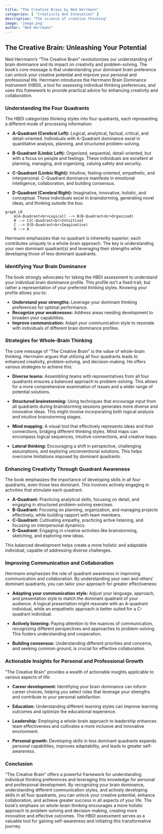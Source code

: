 ```yaml
---
title: "The Creative Brain by Ned Herrmann"
categories: [ "Creativity And Innovation" ]
description: "The science of creative thinking"
image: 'image.png'
author: "Ned Herrmann"
---
```

## The Creative Brain: Unleashing Your Potential

Ned Herrmann's "The Creative Brain" revolutionizes our understanding of brain dominance and its impact on creativity and problem-solving.  The book's core message is that understanding your dominant brain preference can unlock your creative potential and improve your personal and professional life.  Herrmann introduces the Herrmann Brain Dominance Instrument (HBDI), a tool for assessing individual thinking preferences, and uses this framework to provide practical advice for enhancing creativity and collaboration.


### Understanding the Four Quadrants

The HBDI categorizes thinking styles into four quadrants, each representing a different mode of processing information:

* **A-Quadrant (Cerebral Left):**  Logical, analytical, factual, critical, and detail-oriented.  Individuals with A-Quadrant dominance excel in quantitative analysis, planning, and structured problem-solving.

* **B-Quadrant (Limbic Left):**  Organized, sequential, detail-oriented, but with a focus on people and feelings.  These individuals are excellent at planning, managing, and organizing, valuing safety and security.

* **C-Quadrant (Limbic Right):**  Intuitive, feeling-oriented, empathetic, and interpersonal.  C-Quadrant dominance manifests in emotional intelligence, collaboration, and building consensus.

* **D-Quadrant (Cerebral Right):**  Imaginative, innovative, holistic, and conceptual.  These individuals excel in brainstorming, generating novel ideas, and thinking outside the box.


```mermaid
graph LR
    A[A-Quadrant<br>Logical] --> B(B-Quadrant<br>Organized)
    B --> C{C-Quadrant<br>Intuitive}
    C --> D(D-Quadrant<br>Imaginative)
    D --> A
```

Herrmann emphasizes that no quadrant is inherently superior; each contributes uniquely to a whole-brain approach.  The key is understanding your own dominant quadrant(s) and leveraging their strengths while developing those of less dominant quadrants.


### Identifying Your Brain Dominance

The book strongly advocates for taking the HBDI assessment to understand your individual brain dominance profile.  This profile isn't a fixed trait, but rather a representation of your preferred thinking styles.  Knowing your profile allows you to:

* **Understand your strengths:** Leverage your dominant thinking preferences for optimal performance.
* **Recognize your weaknesses:** Address areas needing development to broaden your capabilities.
* **Improve communication:** Adapt your communication style to resonate with individuals of different brain dominance profiles.


### Strategies for Whole-Brain Thinking

The core message of "The Creative Brain" is the value of whole-brain thinking.  Herrmann argues that utilizing all four quadrants leads to enhanced creativity, problem-solving, and decision-making.  He offers various strategies to achieve this:

* **Diverse teams:**  Assembling teams with representatives from all four quadrants ensures a balanced approach to problem-solving.  This allows for a more comprehensive examination of issues and a wider range of potential solutions.

* **Structured brainstorming:**  Using techniques that encourage input from all quadrants during brainstorming sessions generates more diverse and innovative ideas.  This might involve incorporating both logical analysis and intuitive brainstorming stages.

* **Mind mapping:**  A visual tool that effectively represents ideas and their connections, bridging different thinking styles. Mind maps can encompass logical sequences, intuitive connections, and creative leaps.

* **Lateral thinking:**  Encouraging a shift in perspective, challenging assumptions, and exploring unconventional solutions. This helps overcome limitations imposed by dominant quadrants.


### Enhancing Creativity Through Quadrant Awareness

The book emphasizes the importance of developing skills in all four quadrants, even those less dominant.  This involves actively engaging in activities that stimulate each quadrant:

* **A-Quadrant:** Practicing analytical skills, focusing on detail, and engaging in structured problem-solving exercises.
* **B-Quadrant:** Focusing on planning, organization, and managing projects effectively, while building rapport with team members.
* **C-Quadrant:**  Cultivating empathy, practicing active listening, and focusing on interpersonal dynamics.
* **D-Quadrant:** Engaging in creative activities like brainstorming, sketching, and exploring new ideas.

This balanced development helps create a more holistic and adaptable individual, capable of addressing diverse challenges.


### Improving Communication and Collaboration

Herrmann emphasizes the role of quadrant awareness in improving communication and collaboration.  By understanding your own and others' dominant quadrants, you can tailor your approach for greater effectiveness:

* **Adapting your communication style:**  Adjust your language, approach, and presentation style to match the dominant quadrant of your audience. A logical presentation might resonate with an A-quadrant individual, while an empathetic approach is better suited for a C-quadrant individual.

* **Actively listening:** Paying attention to the nuances of communication, recognizing different perspectives and approaches to problem-solving. This fosters understanding and cooperation.

* **Building consensus:**  Understanding different priorities and concerns, and seeking common ground, is crucial for effective collaboration.

### Actionable Insights for Personal and Professional Growth

"The Creative Brain" provides a wealth of actionable insights applicable to various aspects of life:

* **Career development:**  Identifying your brain dominance can inform career choices, helping you select roles that leverage your strengths and contribute to your personal satisfaction.

* **Education:**  Understanding different learning styles can improve learning outcomes and optimize the educational experience.

* **Leadership:**  Employing a whole-brain approach to leadership enhances team effectiveness and cultivates a more inclusive and innovative environment.

* **Personal growth:**  Developing skills in less dominant quadrants expands personal capabilities, improves adaptability, and leads to greater self-awareness.


### Conclusion

"The Creative Brain" offers a powerful framework for understanding individual thinking preferences and leveraging this knowledge for personal and professional development.  By recognizing your brain dominance, understanding different communication styles, and actively developing skills in all four quadrants, you can unlock your creative potential, enhance collaboration, and achieve greater success in all aspects of your life. The book's emphasis on whole-brain thinking encourages a more holistic approach to problem-solving and decision-making, creating more innovative and effective outcomes.  The HBDI assessment serves as a valuable tool for gaining self-awareness and initiating this transformative journey.

